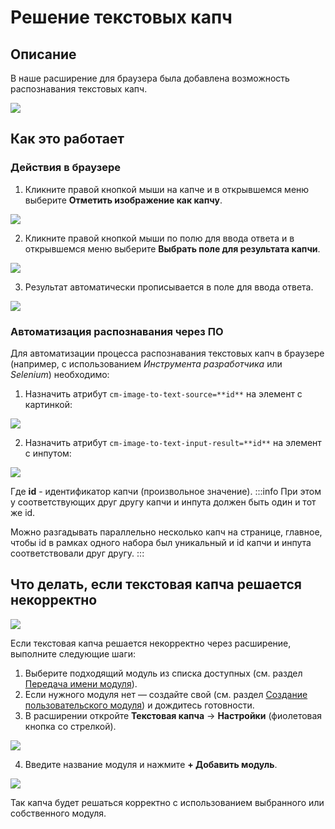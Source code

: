 ﻿---
sidebar_position: 2
sidebar_label: Решение текстовых капч
---


<ArticleHead slug="extension/text-captcha-solve" />

# Решение текстовых капч
## Описание
В наше расширение для браузера была добавлена возможность распознавания текстовых капч.

![](./images/text-captcha-solve/Aspose.Words.f6d390ba-8e92-4611-b5a2-167a5168d8f1.001.png) 

## Как это работает
### Действия в браузере
1. Кликните правой кнопкой мыши на капче и в открывшемся меню выберите **Отметить изображение как капчу**.

![](./images/text-captcha-solve/Aspose.Words.f6d390ba-8e92-4611-b5a2-167a5168d8f1.002.png) 

2. Кликните правой кнопкой мыши по полю для ввода ответа и в открывшемся меню выберите **Выбрать поле для результата капчи**.

![](./images/text-captcha-solve/captcha-field.png) 

3. Результат автоматически прописывается в поле для ввода ответа.

![](./images/text-captcha-solve/Aspose.Words.f6d390ba-8e92-4611-b5a2-167a5168d8f1.004.png) 

### Автоматизация распознавания через ПО
Для автоматизации процесса распознавания текстовых капч в браузере (например, с использованием *Инструмента разработчика* или *Selenium*) необходимо:

1. Назначить атрибут `cm-image-to-text-source=**id**` на элемент с картинкой:

![](./images/text-captcha-solve/exapmle1.png) 

2. Назначить атрибут `cm-image-to-text-input-result=**id**` на элемент с инпутом:

![](./images/text-captcha-solve/exapmle2.png) 

Где **id** - идентификатор капчи (произвольное значение).
:::info 
При этом у соответствующих друг другу капчи и инпута должен быть один и тот же id.

Можно разгадывать параллельно несколько капч на странице, главное, чтобы id в рамках одного набора был уникальный и id капчи и инпута соответствовали друг другу.
:::

## Что делать, если текстовая капча решается некорректно

![](./images/text-captcha-solve/incorrect-captcha.png) 

Если текстовая капча решается некорректно через расширение, выполните следующие шаги:

1. Выберите подходящий модуль из списка доступных (см. раздел [Передача имени модуля](/docs/api/module-name)).
2. Если нужного модуля нет — создайте свой (см. раздел [Создание пользовательского модуля](/docs/api/user-module)) и дождитесь готовности.
3. В расширении откройте **Текстовая капча** → **Настройки** (фиолетовая кнопка со стрелкой).

![](./images/text-captcha-solve/open-settings.png)   

4. Введите название модуля и нажмите **+ Добавить модуль**.

![](./images/text-captcha-solve/settings.png) 

Так капча будет решаться корректно с использованием выбранного или собственного модуля.